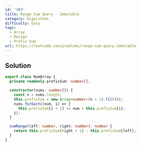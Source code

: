 ```yaml
---
id: '303'
title: Range Sum Query - Immutable
category: Algorithms
difficulty: Easy
tags:
  - Array
  - Design
  - Prefix Sum
url: https://leetcode.com/problems/range-sum-query-immutable
---
```


## Solution

```typescript filename="solution.ts" copy
export class NumArray {
  private readonly prefixSum: number[];

  constructor(nums: number[]) {
    const n = nums.length;
    this.prefixSum = new Array<number>(n + 1).fill(0);
    nums.forEach((num, i) => {
      this.prefixSum[i + 1] += num + this.prefixSum[i];
    });
  }

  sumRange(left: number, right: number): number {
    return this.prefixSum[right + 1] - this.prefixSum[left];
  }
}
```
